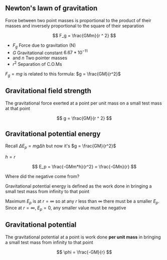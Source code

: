 
## Newton's lawn of gravitation

Force between two point masses is proportional to the product of their masses and inversely proportional to the square of their separation

$$
F_g = \frac{GMm}{r ^ 2}
$$

- $F_g$ Force due to gravitation (N)
- $G$ Gravitational constant $6.67*10^{-11}$
- $\text{ and } n$ Two pointer masses
- $r^2$ Separation of C.O.Ms

$F_g = mg$ is related to this formula: $g = \frac{GM}{r^2}$

## Gravitational field strength

The gravitational force exerted at a point per unit mass on a small test mass at that point

$$
g = \frac{GM}{r ^ 2}
$$

## Gravitational potential energy

Recall $\Delta{E_p} = mg\Delta{h}$ but now it's $g = \frac{GM}{r^2}$

$h = r$

$$
E_p = \frac{-GMm*h}{r^2} = \frac{-GMn}{r}
$$

Where did the negative come from?

Gravitational potential energy is defined as the work done in bringing a small test mass from infinity to that point


Maximum $E_p$ is at $r = \infty$ so at any $r$ less than $\infty$ there must be a smaller $E_p$. Since at $r = \infty$, $E_p = 0$, any smaller value must be negative

## Gravitational potential

The gravitational potential at a point is work done **per unit mass** in bringing a small test mass from infinity to that point


$$
\phi = \frac{-GM}{r}
$$
